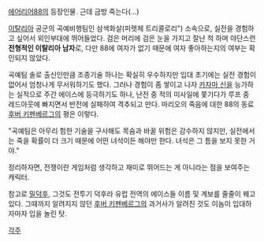 [[에어리어88]]의 등장인물. 근데 금방 죽는다(...)

[[이탈리아]] 공군의 곡예비행팀인 삼색화살(피렛체 트리콜로리") 소속으로, 실전을 경험하고 싶어서 외인부대에 뛰어들었다. 검은 머리에 검은 눈을 가지고 잘난 척 하며 야단스런 '''전형적인 이탈리아 남자'''로, 다만 88에 여자가 없기 때문에 여자 좋아하는지의 여부는 확인되지 않았다.

곡예팀 솔로 출신인만큼 조종기술 하나는 확실히 우수하지만 입대 초기에는 실전 경험이 없어서 엄청나게 무서워하기도 했다. 그러나 경험이 좀 쌓이고 나자 [[카자마 신]]을 능가하는 실적으로 주간 에이스에 등극하기도 하나, 난전 중 적의 미사일에 쫓기다가 루프 중 레드아웃에 빠지면서 반전에 실패하여 격추되고 만다. 마리오의 죽음에 대한 88의 동료 [[후버 키펜베르그]]의 평은 이렇다.

"곡예팀은 아무리 험한 기술을 구사해도 목숨과 바꿀 위험은 감수하지 않지만, 실전에서는 죽을 확률이 더 크기 때문에 어떤 녀석이든 해야만 한다. 녀석은 그 틈을 보지 못한 거야."

정리하자면, 전쟁이란 게임처럼 생각하고 재미로 뛰어드는 게 아니라는 점을 보여주는 캐릭터. 

참고로 [[밀덕후]], 그것도 전투기 덕후라 유럽 전역의 에이스들 이름 및 계보를 줄줄이 꿰고 있다. 그때까지 알려지지 않던 [[후버 키펜베르그]]의 과거사가 알려진 것도 이놈이 입대하자마자 입을 놀린 탓.

[[각주]]

